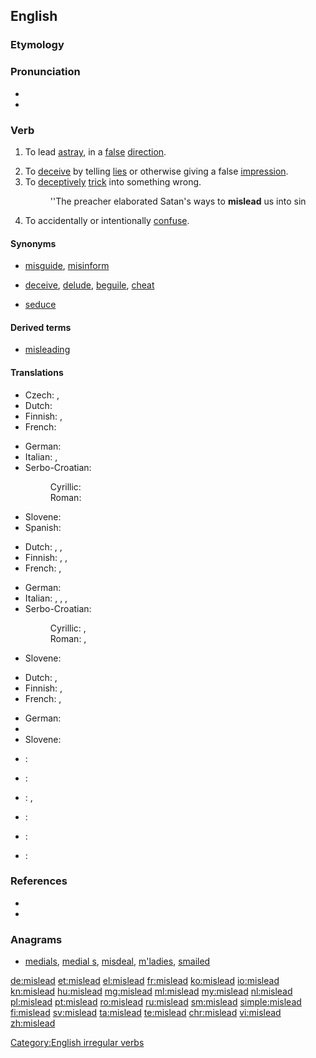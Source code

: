 ==English==

===Etymology===
{{prefix|mis|lead}}

===Pronunciation===
* {{IPA|/ˈmɪsliːd/}}
* {{audio|en-us-mislead.ogg|Audio (US)}}

===Verb===
{{en-verb|misleads|misleading|misled}} {{context|transitive|lang=en}}

# {{context|literally|lang=en}} To lead [[astray]], in a [[false]] [[direction]].
# To [[deceive]] by telling [[lies]] or otherwise giving a false [[impression]].
# To [[deceptively]] [[trick]] into something wrong.
#: ''The preacher elaborated Satan's ways to '''mislead''' us into sin
# To accidentally or intentionally [[confuse]].

====Synonyms====
* {{sense|lead in a false direction}} [[misguide]], [[misinform]]
* {{sense|deceive by giving a false impression}} [[deceive]], [[delude]], [[beguile]], [[cheat]]
* {{sense|trick into something wrong}} [[seduce]]

====Derived terms====
* [[misleading]] {{pos a}}

====Translations====
{{trans-top|lead in a false direction}}
* Czech: {{t-|cs|svést}}, {{t-|cs|klamat}}
* Dutch: {{t+|nl|misleiden}}
* Finnish: {{t-|fi|johtaa harhaan}}, {{t-|fi|harhauttaa}}
* French: {{t+|fr|égarer}}
{{trans-mid}}
* German: {{t-|de|in die Irre führen}}
* Italian: {{t-|it|portare sulla cattiva strada}}, {{t-|it|sviare}}
* Serbo-Croatian:
*: Cyrillic: {{t-|sh|обманути}}
*: Roman: {{t-|sh|obmanuti}}
* Slovene: {{t-|sl|zavêsti}}
* Spanish: {{t-|es|propiciar equivocarse}}
{{trans-bottom}}

{{trans-top|to deceive by lies or other false impression}}
* Dutch: {{t+|nl|misleiden}}, {{t+|nl|bedotten}}, {{t+|nl|bedriegen}}
* Finnish: {{t+|fi|vedättää}}, {{t-|fi|johtaa harhaan}}, {{t-|fi|harhauttaa}}
* French: {{t+|fr|égarer}}, {{t+|fr|mésinformer}}
{{trans-mid}}
* German: {{t-|de|in die Irre führen}}
* Italian: {{t-|it|ingannare}}, {{t-|it|raggirare}}, {{t-|it|truffare}}, {{t-|it|disinformare}}
* Serbo-Croatian:
*: Cyrillic: {{t-|sh|завести}}, {{t-|sh|обманути}}
*: Roman: {{t-|sh|zavesti}}, {{t-|sh|obmanuti}}
* Slovene: {{t-|sl|zavêsti}}
{{trans-bottom}}

{{trans-top|to deceptively trick into something wrong}}
* Dutch: {{t+|nl|verleiden}}, {{t+|nl|verlokken}}
* Finnish: {{t+|fi|vietellä}}, {{t-|fi|viekotella}}
* French: {{t+|fr|égarer}}, {{t+|fr|induire en erreur}}
{{trans-mid}}
* German: {{t-|de|in die Irre führen}}
* {{trreq|sh}}
* Slovene: {{t-|sl|zavêsti}}
{{trans-bottom}}

{{checktrans-top}}
* {{ttbc|ar}}: {{t-|ar|غرّ|tr=gharra}}
* {{ttbc|ca}}: {{t+|ca|enganyar}}
{{trans-mid}}
* {{ttbc|it}}: {{t+|it|ingannare}}, {{t-|it|prendere in giro}}
* {{ttbc|pt}}: {{t+|pt|enganar}}
* {{ttbc|es}}: {{t+|es|engañar}}
* {{ttbc|tr}}: {{t+|tr|kandırmak}}
{{trans-bottom}}

===References===
* {{R:Century 1911}}
* {{R:Webster 1913}}

===Anagrams===
* [[medials#English|medials]], [[medial s#English|medial s]], [[misdeal#English|misdeal]], [[m'ladies#English|m'ladies]], [[smailed#English|smailed]]

[[Category:English irregular verbs]]

[[de:mislead]]
[[et:mislead]]
[[el:mislead]]
[[fr:mislead]]
[[ko:mislead]]
[[io:mislead]]
[[kn:mislead]]
[[hu:mislead]]
[[mg:mislead]]
[[ml:mislead]]
[[my:mislead]]
[[nl:mislead]]
[[pl:mislead]]
[[pt:mislead]]
[[ro:mislead]]
[[ru:mislead]]
[[sm:mislead]]
[[simple:mislead]]
[[fi:mislead]]
[[sv:mislead]]
[[ta:mislead]]
[[te:mislead]]
[[chr:mislead]]
[[vi:mislead]]
[[zh:mislead]]